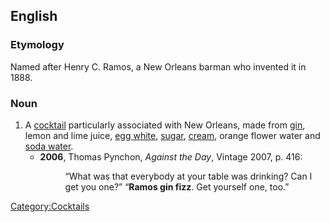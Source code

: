 ==English==
===Etymology===
Named after Henry C. Ramos, a New Orleans barman who invented it in 1888.

===Noun===
{{en-noun|es|sg=[[Ramos]] [[gin fizz]]}}

# A [[cocktail]] particularly associated with New Orleans, made from [[gin]], lemon and lime juice, [[egg white]], [[sugar]], [[cream]], orange flower water and [[soda water]].
#*'''2006''', Thomas Pynchon, ''Against the Day'', Vintage 2007, p. 416:
#*:“What was that everybody at your table was drinking?  Can I get you one?”  “'''Ramos gin fizz'''.  Get yourself one, too.”

[[Category:Cocktails]]